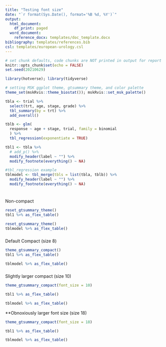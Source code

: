 ```yaml
---
title: "Testing font size"
date: "`r format(Sys.Date(), format='%B %d, %Y')`"
output:
  html_document:
    df_print: paged
  word_document:
    reference_docx: templates/doc_template.docx
bibliography: templates/references.bib
csl: templates/european-urology.csl
---
```


```r
# set chunk defaults, code chunks are NOT printed in output for report
knitr::opts_chunk$set(echo = FALSE)
set.seed(20210629)
```

```r
library(hotverse); library(tidyverse)

# setting MSK ggplot theme, gtsummary theme, and color palette
theme_set(mskRvis::theme_biostat()); mskRvis::set_msk_palette()

```

```r
tbla <- trial %>%
  select(trt, age, stage, grade) %>%
  tbl_summary(by = trt) %>%
  add_overall()

tblb <- glm(
  response ~ age + stage, trial, family = binomial
  ) %>%
  tbl_regression(exponentiate = TRUE)

tbl1 <- tbla %>%
  # add_p() %>%
  modify_header(label ~ "") %>%
  modify_footnote(everything() ~ NA) 

#tbl_regression example
tblmodel <- tbl_merge(tbls = list(tbla, tblb)) %>%
  modify_header(label ~ "") %>%
  modify_footnote(everything() ~ NA)
  

```

#####
Non-compact

```r
reset_gtsummary_theme()
tbl1 %>% as_flex_table()
```

```r
reset_gtsummary_theme()
tblmodel %>% as_flex_table()
```

#####
Default Compact (size 8)

```r
theme_gtsummary_compact()
tbl1 %>% as_flex_table()
```

```r
tblmodel %>% as_flex_table()
```

#####

Slightly larger compact (size 10)

```r
theme_gtsummary_compact(font_size = 10)

tbl1 %>% as_flex_table()
```

```r
tblmodel %>% as_flex_table()
```

**Obnoxiously larger font size (size 18)
```r
theme_gtsummary_compact(font_size = 18)

tbl1 %>% as_flex_table()
```

```r
tblmodel %>% as_flex_table()
```

#####

